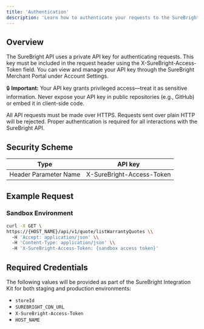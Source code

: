 ```yaml
---
title: 'Authentication'
description: 'Learn how to authenticate your requests to the SureBright API'
---
```


## Overview

The SureBright API uses a private API key for authenticating requests. This key must be included in the request header using the X-SureBright-Access-Token field. You can view and manage your API key through the SureBright Merchant Portal under Account Settings.

🔒 **Important:**
Your API key grants privileged access—treat it as sensitive information. Never expose your API key in public repositories (e.g., GitHub) or embed it in client-side code.

All API requests must be made over HTTPS. Requests sent over plain HTTP will be rejected. Proper authentication is required for all interactions with the SureBright API.

## Security Scheme


| Type |  API key
|------|----------------------|
| Header Parameter Name | X-SureBright-Access-Token |

## Example Request

### Sandbox Environment

```bash
curl -X GET \
https://{HOST_NAME}/api/v1/quote/listWarrantyQuotes \\
  -H 'Accept: application/json' \\
  -H 'Content-Type: application/json' \\
  -H 'X-SureBright-Access-Token: {sandbox access token}'
```

## Required Credentials

The following values will be provided as part of the SureBright Integration Kit for both staging and production environments:

- `storeId`
- `SUREBRIGHT_CDN_URL`
- `X-SureBright-Access-Token`
- `HOST_NAME`

